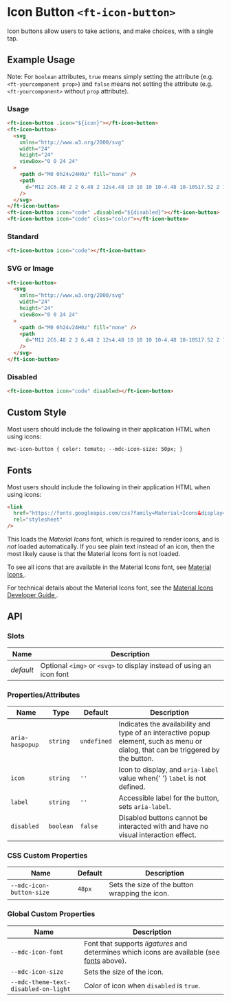 
<Meta title="Firstech UI/Component/IconButton/Doc" />

<style>{`

`}</style>

# Icon Button `<ft-icon-button>`

Icon buttons allow users to take actions, and make choices, with a single tap.

## Example Usage

Note: For `boolean` attributes, `true` means simply setting the attribute (e.g. `<ft-yourcomponent prop>`) and `false` means not setting the attribute (e.g. `<ft-yourcomponent>` without `prop` attribute).

### Usage

<Canvas withToolbar>
  <Story id="ruhil-ui-component-iconbutton--icon-button" height="50px" />
</Canvas>

```html
<ft-icon-button .icon="${icon}"></ft-icon-button>
<ft-icon-button>
  <svg
    xmlns="http://www.w3.org/2000/svg"
    width="24"
    height="24"
    viewBox="0 0 24 24"
  >
    <path d="M0 0h24v24H0z" fill="none" />
    <path
      d="M12 2C6.48 2 2 6.48 2 12s4.48 10 10 10 10-4.48 10-10S17.52 2 12 2zm-2 15l-5-5 1.41-1.41L10 14.17l7.59-7.59L19 8l-9 9z"
    />
  </svg>
</ft-icon-button>
<ft-icon-button icon="code" .disabled="${disabled}"></ft-icon-button>
<ft-icon-button icon="code" class="color"></ft-icon-button>
```

### Standard

```html
<ft-icon-button icon="code"></ft-icon-button>
```

### SVG or Image

```html
<ft-icon-button>
  <svg
    xmlns="http://www.w3.org/2000/svg"
    width="24"
    height="24"
    viewBox="0 0 24 24"
  >
    <path d="M0 0h24v24H0z" fill="none" />
    <path
      d="M12 2C6.48 2 2 6.48 2 12s4.48 10 10 10 10-4.48 10-10S17.52 2 12 2zm-2 15l-5-5 1.41-1.41L10 14.17l7.59-7.59L19 8l-9 9z"
    />
  </svg>
</ft-icon-button>
```

### Disabled

```html
<ft-icon-button icon="code" disabled></ft-icon-button>
```

## Custom Style

Most users should include the following in their application HTML when using icons:

```html
mwc-icon-button { color: tomato; --mdc-icon-size: 50px; }
```

## Fonts

Most users should include the following in their application HTML when using icons:

```html
<link
  href="https://fonts.googleapis.com/css?family=Material+Icons&display=block"
  rel="stylesheet"
/>
```

<p>
  This loads the <em>Material Icons</em> font, which is required to render
  icons, and is
  <em>not</em> loaded automatically. If you see plain text instead of an icon, then
  the most likely cause is that the Material Icons font is not loaded.
</p>

<p>
  To see all icons that are available in the Material Icons font, see
  <a href="https://material.io/resources/icons/" rel="nofollow">
    Material Icons
  </a>.
</p>

<p>
  For technical details about the Material Icons font, see the
  <a href="https://google.github.io/material-design-icons/" rel="nofollow">
    Material Icons Developer Guide
  </a>.
</p>

## API

### Slots

<table>
  <thead>
    <tr>
      <th>Name</th>
      <th>Description</th>
    </tr>
  </thead>
  <tbody>
    <tr>
      <td>
        <em>default</em>
      </td>
      <td>
        Optional <code>&lt;img&gt;</code> or <code>&lt;svg&gt;</code> to display
        instead of using an icon font
      </td>
    </tr>
  </tbody>
</table>

### Properties/Attributes

<table>
  <thead>
    <tr>
      <th>Name</th>
      <th>Type</th>
      <th>Default</th>
      <th>Description</th>
    </tr>
  </thead>
  <tbody>
    <tr>
      <td>
        <code>aria-haspopup</code>
      </td>
      <td>
        <code>string</code>
      </td>
      <td>
        <code>undefined</code>
      </td>
      <td>
        Indicates the availability and type of an interactive popup element,
        such as menu or dialog, that can be triggered by the button.
      </td>
    </tr>
    <tr>
      <td>
        <code>icon</code>
      </td>
      <td>
        <code>string</code>
      </td>
      <td>
        <code>''</code>
      </td>
      <td>
        Icon to display, and <code>aria-label</code> value when{' '}
        <code>label</code> is not defined.
      </td>
    </tr>
    <tr>
      <td>
        <code>label</code>
      </td>
      <td>
        <code>string</code>
      </td>
      <td>
        <code>''</code>
      </td>
      <td>
        Accessible label for the button, sets <code>aria-label</code>.
      </td>
    </tr>
    <tr>
      <td>
        <code>disabled</code>
      </td>
      <td>
        <code>boolean</code>
      </td>
      <td>
        <code>false</code>
      </td>
      <td>
        Disabled buttons cannot be interacted with and have no visual
        interaction effect.
      </td>
    </tr>
  </tbody>
</table>

### CSS Custom Properties

<table>
  <thead>
    <tr>
      <th>Name</th>
      <th>Default</th>
      <th>Description</th>
    </tr>
  </thead>
  <tbody>
    <tr>
      <td>
        <code>--mdc-icon-button-size</code>
      </td>
      <td>
        <code>48px</code>
      </td>
      <td>Sets the size of the button wrapping the icon.</td>
    </tr>
  </tbody>
</table>

### Global Custom Properties

<table>
  <thead>
    <tr>
      <th>Name</th>
      <th>Description</th>
    </tr>
  </thead>
  <tbody>
    <tr>
      <td>
        <code>--mdc-icon-font</code>
      </td>
      <td>
        Font that supports <em>ligatures</em> and determines which icons are
        available (see <a href="#fonts">fonts</a> above).
      </td>
    </tr>
    <tr>
      <td>
        <code>--mdc-icon-size</code>
      </td>
      <td>Sets the size of the icon.</td>
    </tr>
    <tr>
      <td>
        <code>--mdc-theme-text-disabled-on-light</code>
      </td>
      <td>
        Color of icon when <code>disabled</code> is <code>true</code>.
      </td>
    </tr>
  </tbody>
</table>
